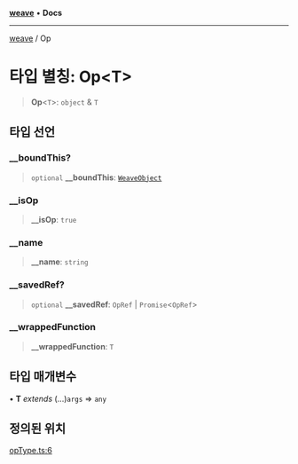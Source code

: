 [**weave**](../README.mdx) • **Docs**

***

[weave](../README.mdx) / Op

# 타입 별칭: Op\<T>

> **Op**\<`T`>: `object` & `T`

## 타입 선언

### \_\_boundThis?

> `optional` **\_\_boundThis**: [`WeaveObject`](../classes/WeaveObject.mdx)

### \_\_isOp

> **\_\_isOp**: `true`

### \_\_name

> **\_\_name**: `string`

### \_\_savedRef?

> `optional` **\_\_savedRef**: `OpRef` | `Promise`\<`OpRef`>

### \_\_wrappedFunction

> **\_\_wrappedFunction**: `T`

## 타입 매개변수

• **T** *extends* (...)`args` => `any`

## 정의된 위치

[opType.ts:6](https://github.com/wandb/weave/blob/e2313369cb35bc1b6f97c70539926dd951ead21e/sdks/node/src/opType.ts#L6)
